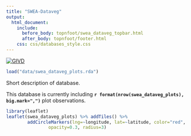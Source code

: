 ---
title: "SWEA-Dataveg"
output:
  html_document:
    include:
      before_body: topnfoot/swea_dataveg_topbar.html
      after_body: topnfoot/footer.html
    css: css/databases_style.css
---

[![GIVD](badges/givd-swea.svg)](http://www.givd.info/ID/AF-00-006)

```{r import_swea, echo=FALSE, results="hide"}
load("data/swea_dataveg_plots.rda")
```

Short description of database.

This database is currently including
**`r format(nrow(swea_dataveg_plots), big.mark=",")`** plot observations.

```{r map_swea, echo=FALSE, message=FALSE, out.width="100%"}
library(leaflet)
leaflet(swea_dataveg_plots) %>% addTiles() %>%
		addCircleMarkers(lng=~longitude, lat=~latitude, color="red",
				opacity=0.3, radius=3)
```

